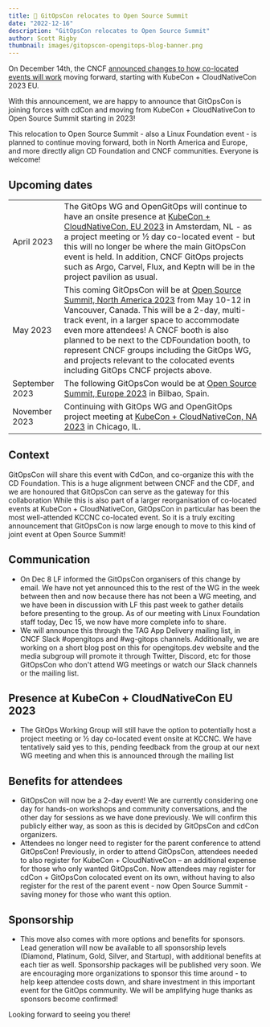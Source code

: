 ```yaml
---
title: 📢 GitOpsCon relocates to Open Source Summit
date: "2022-12-16"
description: "GitOpsCon relocates to Open Source Summit"
author: Scott Rigby
thumbnail: images/gitopscon-opengitops-blog-banner.png
---
```


On December 14th, the CNCF [announced changes to how co-located events will work](https://www.cncf.io/blog/2022/12/14/important-updates-for-2023-kubecon--cloudnativecon-and-co-located-events/) moving forward, starting with KubeCon + CloudNativeCon 2023 EU.

With this announcement, we are happy to announce that GitOpsCon is joining forces with cdCon and moving from KubeCon + CloudNativeCon to Open Source Summit starting in 2023!

This relocation to Open Source Summit - also a Linux Foundation event - is planned to continue moving forward, both in North America and Europe, and more directly align CD Foundation and CNCF communities. Everyone is welcome!

## Upcoming dates

| | |
| -- | -- |
| April 2023 | The GitOps WG and OpenGitOps will continue to have an onsite presence at [KubeCon + CloudNativeCon, EU 2023](https://events.linuxfoundation.org/kubecon-cloudnativecon-europe/) in Amsterdam, NL - as a project meeting or ½ day co-located event - but this will no longer be where the main GitOpsCon event is held. In addition, CNCF GitOps projects such as Argo, Carvel, Flux, and Keptn will be in the project pavilion as usual. |
| May 2023 | This coming GitOpsCon will be at [Open Source Summit, North America 2023](https://events.linuxfoundation.org/open-source-summit-north-america/) from May 10-12 in Vancouver, Canada. This will be a 2-day, multi-track event, in a larger space to accommodate even more attendees! A CNCF booth is also planned to be next to the CDFoundation booth, to represent CNCF groups including the GitOps WG, and projects relevant to the colocated events including GitOps CNCF projects above. |
| September 2023 | The following GitOpsCon would be at [Open Source Summit, Europe 2023](https://events.linuxfoundation.org/open-source-summit-europe/) in Bilbao, Spain. |
| November 2023 | Continuing with GitOps WG and OpenGitOps project meeting at [KubeCon + CloudNativeCon, NA 2023](https://events.linuxfoundation.org/kubecon-cloudnativecon-north-america-2023/) in Chicago, IL. |

## Context

GitOpsCon will share this event with CdCon, and co-organize this with the CD Foundation. This is a huge alignment between CNCF and the CDF, and we are honoured that GitOpsCon can serve as the gateway for this collaboration
While this is also part of a larger reorganisation of co-located events at KubeCon + CloudNativeCon,  GitOpsCon in particular has been the most well-attended KCCNC co-located event.
So it is a truly exciting announcement that GitOpsCon is now large enough to move to this kind of joint event at Open Source Summit!

## Communication

- On Dec 8 LF informed the GitOpsCon organisers of this change by email. We have not yet announced this to the rest of the WG in the week between then and now because there has not been a WG meeting, and we have been in discussion with LF this past week to gather details before presenting to the group. As of our meeting with Linux Foundation staff today, Dec 15, we now have more complete info to share.
- We will announce this through the TAG App Delivery mailing list, in CNCF Slack #opengitops and #wg-gitops channels. Additionally, we are working on a short blog post on this for opengitops.dev website and the media subgroup will promote it through Twitter, Discord, etc for those GitOpsCon who don't attend WG meetings or watch our Slack channels or the mailing list.

## Presence at KubeCon + CloudNativeCon EU 2023

- The GitOps Working Group will still have the option to potentially host a project meeting or ½ day co-located event onsite at KCCNC. We have tentatively said yes to this, pending feedback from the group at our next WG meeting and when this is announced through the mailing list

## Benefits for attendees

- GitOpsCon will now be a 2-day event! We are currently considering one day for hands-on workshops and community conversations, and the other day for sessions as we have done previously. We will confirm this publicly either way, as soon as this is decided by GitOpsCon and cdCon organizers.
- Attendees no longer need to register for the parent conference to attend GitOpsCon! Previously, in order to attend GitOpsCon, attendees needed to also register for KubeCon + CloudNativeCon – an additional expense for those who only wanted GitOpsCon. Now attendees may register for cdCon + GitOpsCon colocated event on its own, without having to also register for the rest of the parent event - now Open Source Summit - saving money for those who want this option.

## Sponsorship

- This move also comes with more options and benefits for sponsors. Lead generation will now be available to all sponsorship levels (Diamond, Platinum, Gold, Silver, and Startup), with additional benefits at each tier as well. Sponsorship packages will be published very soon. We are encouraging more organizations to sponsor this time around - to help keep attendee costs down, and share investment in this important event for the GitOps community. We will be amplifying huge thanks as sponsors become confirmed!

Looking forward to seeing you there!
